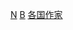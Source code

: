 {{Categories by country|nocat}}
{{Commonscat|Bloggers by country}}

[[Category:部落客|N]]
[[Category:按國籍分類|B]]
[[Category:各国作家|]]